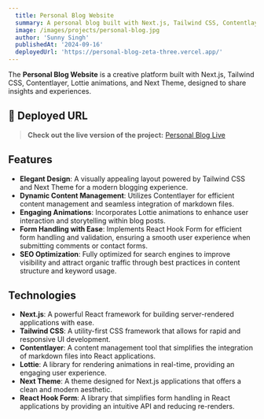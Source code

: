 ```yaml
---
  title: Personal Blog Website
  summary: A personal blog built with Next.js, Tailwind CSS, Contentlayer, Lottie animations, and Nest Theme.
  image: /images/projects/personal-blog.jpg
  author: 'Sunny Singh'
  publishedAt: '2024-09-16'
  deployedUrl: 'https://personal-blog-zeta-three.vercel.app/'
---
```


The **Personal Blog Website** is a creative platform built with Next.js, Tailwind CSS, Contentlayer, Lottie animations, and Next Theme, designed to share insights and experiences.

## 🚀 Deployed URL

> **Check out the live version of the project:** <a href="https://personal-blog-zeta-three.vercel.app/" target="_blank" rel="noopener noreferrer">Personal Blog Live</a>

## Features

- **Elegant Design**: A visually appealing layout powered by Tailwind CSS and Next Theme for a modern blogging experience.
- **Dynamic Content Management**: Utilizes Contentlayer for efficient content management and seamless integration of markdown files.
- **Engaging Animations**: Incorporates Lottie animations to enhance user interaction and storytelling within blog posts.
- **Form Handling with Ease**: Implements React Hook Form for efficient form handling and validation, ensuring a smooth user experience when submitting comments or contact forms.
- **SEO Optimization**: Fully optimized for search engines to improve visibility and attract organic traffic through best practices in content structure and keyword usage.

## Technologies

- **Next.js**: A powerful React framework for building server-rendered applications with ease.
- **Tailwind CSS**: A utility-first CSS framework that allows for rapid and responsive UI development.
- **Contentlayer**: A content management tool that simplifies the integration of markdown files into React applications.
- **Lottie**: A library for rendering animations in real-time, providing an engaging user experience.
- **Next Theme**: A theme designed for Next.js applications that offers a clean and modern aesthetic.
- **React Hook Form**: A library that simplifies form handling in React applications by providing an intuitive API and reducing re-renders.
